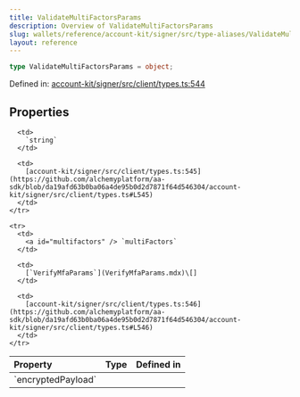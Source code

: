 ```yaml
---
title: ValidateMultiFactorsParams
description: Overview of ValidateMultiFactorsParams
slug: wallets/reference/account-kit/signer/src/type-aliases/ValidateMultiFactorsParams
layout: reference
---
```


```ts
type ValidateMultiFactorsParams = object;
```

Defined in: [account-kit/signer/src/client/types.ts:544](https://github.com/alchemyplatform/aa-sdk/blob/da19afd63b0ba06a4de95b0d2d7871f64d546304/account-kit/signer/src/client/types.ts#L544)

## Properties

<table>
  <thead>
    <tr>
      <th align="left">Property</th>
      <th align="left">Type</th>
      <th align="left">Defined in</th>
    </tr>
  </thead>

  <tbody>
    <tr>
      <td>
        <a id="encryptedpayload" /> `encryptedPayload`
      </td>

      <td>
        `string`
      </td>

      <td>
        [account-kit/signer/src/client/types.ts:545](https://github.com/alchemyplatform/aa-sdk/blob/da19afd63b0ba06a4de95b0d2d7871f64d546304/account-kit/signer/src/client/types.ts#L545)
      </td>
    </tr>

    <tr>
      <td>
        <a id="multifactors" /> `multiFactors`
      </td>

      <td>
        [`VerifyMfaParams`](VerifyMfaParams.mdx)\[]
      </td>

      <td>
        [account-kit/signer/src/client/types.ts:546](https://github.com/alchemyplatform/aa-sdk/blob/da19afd63b0ba06a4de95b0d2d7871f64d546304/account-kit/signer/src/client/types.ts#L546)
      </td>
    </tr>

  </tbody>
</table>
